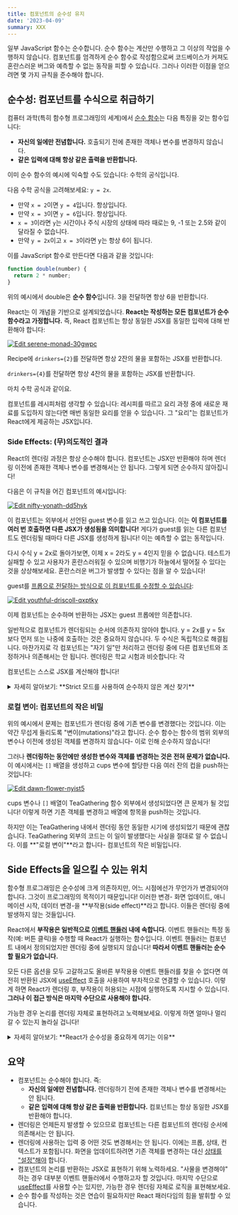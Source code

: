 ```yaml
---
title: 컴포넌트의 순수성 유지
date: '2023-04-09'
summary: XXX
---
```

<TOCInline toc={props.toc} asDisclosure />


일부 JavaScript 함수는 순수합니다. 순수 함수는 계산만 수행하고 그 이상의 작업을 수행하지 않습니다. 컴포넌트를 엄격하게 순수 함수로 작성함으로써 코드베이스가 커져도 혼란스러운 버그와 예측할 수 없는 동작을 피할 수 있습니다. 그러나 이러한 이점을 얻으려면 몇 가지 규칙을 준수해야 합니다.


## 순수성: 컴포넌트를 수식으로 취급하기

컴퓨터 과학(특히 함수형 프로그래밍의 세계)에서 [순수 함수](https://wikipedia.org/wiki/Pure_function)는 다음 특징을 갖는 함수입니다:

- **자신의 일에만 전념합니다.** 호출되기 전에 존재한 객체나 변수를 변경하지 않습니다.
- **같은 입력에 대해 항상 같은 출력을 반환합니다.**

이미 순수 함수의 예시에 익숙할 수도 있습니다: 수학의 공식입니다.

다음 수학 공식을 고려해보세요: `y = 2x`.

* 만약 `x = 2`이면 `y = 4`입니다. 항상입니다.
* 만약 `x = 3`이면 `y = 6`입니다. 항상입니다.
* `x = 3`이라면 `y`는 시간이나 주식 시장의 상태에 따라 때로는 9, -1 또는 2.5와 같이 달라질 수 없습니다.
* 만약 `y = 2x`이고 `x = 3`이라면 y는 항상 6이 됩니다.

이를 JavaScript 함수로 만든다면 다음과 같을 것입니다:

```jsx showLineNumbers
function double(number) {
  return 2 * number;
}
```
위의 예시에서 double은 **순수 함수**입니다. 3을 전달하면 항상 6을 반환합니다.

React는 이 개념을 기반으로 설계되었습니다. **React는 작성하는 모든 컴포넌트가 순수 함수라고 가정합니다.** 즉, React 컴포넌트는 항상 동일한 JSX를 동일한 입력에 대해 반환해야 합니다:

[![Edit serene-monad-30gwpc](https://codesandbox.io/static/img/play-codesandbox.svg)](https://codesandbox.io/s/serene-monad-30gwpc?autoresize=1&fontsize=14&hidenavigation=1&theme=dark)


Recipe에 `drinkers={2}`를 전달하면 항상 2잔의 물을 포함하는 JSX를 반환합니다.

`drinkers={4}`를 전달하면 항상 4잔의 물을 포함하는 JSX를 반환합니다.

마치 수학 공식과 같이요.

컴포넌트를 레시피처럼 생각할 수 있습니다: 레시피를 따르고 요리 과정 중에 새로운 재료를 도입하지 않는다면 매번 동일한 요리를 얻을 수 있습니다. 그 "요리"는 컴포넌트가 React에게 제공하는 JSX입니다.

### Side Effects: (무)의도적인 결과

React의 렌더링 과정은 항상 순수해야 합니다. 컴포넌트는 JSX만 반환해야 하며 렌더링 이전에 존재한 객체나 변수를 변경해서는 안 됩니다. 그렇게 되면 순수하지 않아집니다!

다음은 이 규칙을 어긴 컴포넌트의 예시입니다:

[![Edit nifty-yonath-dd5hyk](https://codesandbox.io/static/img/play-codesandbox.svg)](https://codesandbox.io/s/nifty-yonath-dd5hyk?autoresize=1&fontsize=14&hidenavigation=1&theme=dark)

이 컴포넌트는 외부에서 선언된 guest 변수를 읽고 쓰고 있습니다. 이는 **이 컴포넌트를 여러 번 호출하면 다른 JSX가 생성됨을 의미합니다!** 게다가 guest를 읽는 다른 컴포넌트도 렌더링될 때마다 다른 JSX를 생성하게 됩니다! 이는 예측할 수 없는 동작입니다.

다시 수식 y = 2x로 돌아가보면, 이제 x = 2라도 y = 4인지 믿을 수 없습니다. 테스트가 실패할 수 있고 사용자가 혼란스러워질 수 있으며 비행기가 하늘에서 떨어질 수 있다는 것을 상상해보세요. 혼란스러운 버그가 발생할 수 있다는 점을 알 수 있습니다!

guest를 [프롭으로 전달하는 방식으로 이 컴포넌트를 수정할 수 있습니다](https://react.dev/learn/passing-props-to-a-component):

[![Edit youthful-driscoll-qxptky](https://codesandbox.io/static/img/play-codesandbox.svg)](https://codesandbox.io/s/youthful-driscoll-qxptky?autoresize=1&fontsize=14&hidenavigation=1&theme=dark)

이제 컴포넌트는 순수하며 반환하는 JSX는 guest 프롭에만 의존합니다.

일반적으로 컴포넌트가 렌더링되는 순서에 의존하지 않아야 합니다. y = 2x를 y = 5x보다 먼저 또는 나중에 호출하는 것은 중요하지 않습니다. 두 수식은 독립적으로 해결됩니다. 마찬가지로 각 컴포넌트는 "자기 일"만 처리하고 렌더링 중에 다른 컴포넌트와 조정하거나 의존해서는 안 됩니다. 렌더링은 학교 시험과 비슷합니다: 각

 컴포넌트는 스스로 JSX를 계산해야 합니다!

<details className="bg-gray-100 p-2 rounded-md">
  <summary>자세히 알아보기: **Strict 모드를 사용하여 순수하지 않은 계산 찾기**</summary>


아직 모두 사용해보지는 않았을 수 있지만, React에서는 렌더링 중에 읽을 수 있는 세 가지 종류의 입력이 있습니다: [Props](https://react.dev/learn/passing-props-to-a-component), [상태](https://react.dev/learn/state-a-components-memory) 및 [컨텍스트](https://react.dev/learn/passing-data-deeply-with-context)입니다. 이러한 입력은 항상 읽기 전용으로 취급해야 합니다.

사용자 입력에 응답하여 무언가를 변경하려면 변수에 쓰는 대신 [상태를 설정](https://react.dev/learn/state-a-components-memory)해야 합니다. 컴포넌트가 렌더링되는 동안 기존 변수나 객체를 변경해서는 안 됩니다.

React는 "Strict 모드"를 제공하여 개발 중에 각 컴포넌트 함수를 두 번 호출합니다. **Strict 모드는 컴포넌트 함수를 두 번 호출하여 이러한 규칙을 어긴 컴포넌트를 찾는 데 도움을 줍니다.**

원래 예시에서 "Guest #2", "Guest #4", "Guest #6"이 아닌 "Guest #1", "Guest #2", "Guest #3"이 표시되는 것을 확인하세요. 원래 함수는 순수하지 않았기 때문에 두 번 호출하면 오작동합니다. 그러나 수정된 순수 버전은 함수를 매번 두 번 호출하더라도 작동합니다. **순수 함수는 계산만 수행하므로 두 번 호출해도 아무것도 변경되지 않습니다**
- 마치 double(2)를 두 번 호출해도 반환 값이 변경되지 않고, y = 2x를 두 번 푸는 것이 y를 변경하지 않는 것과 같습니다. 같은 입력, 같은 출력. 항상 그렇습니다.

Strict 모드는 프로덕션에서는 효과가 없으므로 사용자에게 앱이 느려지지 않습니다. Strict 모드를 사용하려면 루트 컴포넌트를 `<React.StrictMode>`로 감싸면 됩니다. 일부 프레임워크는 기본적으로 이를 수행합니다.
</details>


### 로컬 변이: 컴포넌트의 작은 비밀

위의 예시에서 문제는 컴포넌트가 렌더링 중에 기존 변수를 변경했다는 것입니다. 이는 약간 무섭게 들리도록 "변이(mutations)"라고 합니다. 순수 함수는 함수의 범위 외부의 변수나 이전에 생성된 객체를 변경하지 않습니다- 이로 인해 순수하지 않습니다!

그러나 **렌더링하는 동안에만 생성한 변수와 객체를 변경하는 것은 전혀 문제가 없습니다.** 이 예시에서는 `[]` 배열을 생성하고 cups 변수에 할당한 다음 여러 잔의 컵을 push하는 것입니다:

[![Edit dawn-flower-nyist5](https://codesandbox.io/static/img/play-codesandbox.svg)](https://codesandbox.io/s/dawn-flower-nyist5?autoresize=1&fontsize=14&hidenavigation=1&theme=dark)

cups 변수나 `[]` 배열이 TeaGathering 함수 외부에서 생성되었다면 큰 문제가 될 것입니다! 이렇게 하면 기존 객체를 변경하고 배열에 항목을 push하는 것입니다.

하지만 이는 TeaGathering 내에서 렌더링 동안 동일한 시기에 생성되었기 때문에 괜찮습니다. TeaGathering 외부의 코드는 이 일이 발생했다는 사실을 절대로 알 수 없습니다. 이를 **"로컬 변이"**라고 합니다- 컴포넌트의 작은 비밀입니다.


## Side Effects을 일으킬 수 있는 위치

함수형 프로그래밍은 순수성에 크게 의존하지만, 어느 시점에선가 무언가가 변경되어야 합니다. 그것이 프로그래밍의 목적이기 때문입니다! 이러한 변경- 화면 업데이트, 애니메이션 시작, 데이터 변경-을 **부작용(side effect)**라고 합니다. 이들은 렌더링 중에 발생하지 않는 것들입니다.

React에서 **부작용은 일반적으로 [이벤트 핸들러](https://react.dev/learn/responding-to-events) 내에 속합니다.** 이벤트 핸들러는 특정 동작(예: 버튼 클릭)을 수행할 때 React가 실행하는 함수입니다. 이벤트 핸들러는 컴포넌트 내에서 정의되었지만 렌더링 중에 실행되지 않습니다! **따라서 이벤트 핸들러는 순수할 필요가 없습니다.**

모든 다른 옵션을 모두 고갈하고도 올바른 부작용용 이벤트 핸들러를 찾을 수 없다면 여전히 반환된 JSX에 [useEffect](https://react.dev/reference/react/useEffect) 호출을 사용하여 부차적으로 연결할 수 있습니다. 이렇게 하면 React가 렌더링 후, 부작용이 허용되는 시점에 실행하도록 지시할 수 있습니다. **그러나 이 접근 방식은 마지막 수단으로 사용해야 합니다.**

가능한 경우 논리를 렌더링 자체로 표현하려고 노력해보세요. 이렇게 하면 얼마나 멀리 갈 수 있는지 놀라실 겁니다!

<details className="bg-gray-100 p-2 rounded-md">
  <summary>자세히 알아보기: **React가 순수성을 중요하게 여기는 이유**</summary>


순수 함수를 작성하는 것은 일부 습관과 훈련이 필요하지만, 놀라운 기회를 열어줍니다:

- 컴포넌트는 다른 환경(예: 서버)에서 실행될 수 있습니다! 입력에 대해 동일한 결과를 반환하기 때문에 하나의 컴포넌트가 여러 사용자 요청에 대해 서비스를 제공할 수 있습니다.
- 순수 함수는 항상 동일한 결과를 반환하므로 입력이 변경되지 않은 컴포넌트의 렌더링을 건너뛰어 성능을 향상시킬 수 있습니다. 이는 순수 함수를 캐시해도 안전하다는 것을 의미합니다.
- 깊은 컴포넌트 트리를 렌더링하는 도중에 데이터가 변경되면 React는 구식 렌더링을 완료하기 전에 다시 렌더링을 재시작할 수 있습니다. 순수성으로 인해 언제든지 계산을 중단해도 안전합니다.

React가 구축하고 있는 모든 새로운 기능은 순수성을 활용합니다. 데이터 가져오기부터 애니메이션, 성능까지, 컴포넌트를 순수하게 유지하면 React 패러다임의 힘을 발휘할 수 있습니다.
</details>

## 요약

- 컴포넌트는 순수해야 합니다. 즉:
  - **자신의 일에만 전념합니다.** 렌더링하기 전에 존재한 객체나 변수를 변경해서는 안 됩니다.
  - **같은 입력에 대해 항상 같은 출력을 반환합니다.** 컴포넌트는 항상 동일한 JSX를 반환해야 합니다.
- 렌더링은 언제든지 발생할 수 있으므로 컴포넌트는 다른 컴포넌트의 렌더링 순서에 의존해서는 안 됩니다.
- 렌더링에 사용하는 입력 중 어떤 것도 변경해서는 안 됩니다. 이에는 프롭, 상태, 컨텍스트가 포함됩니다. 화면을 업데이트하려면 기존 객체를 변경하는 대신 [상태를 "설정"해야](https://react.dev/learn/state-a-components-memory) 합니다.
- 컴포넌트의 논리를 반환하는 JSX로 표현하기 위해 노력하세요. "사물을 변경해야" 하는 경우 대부분 이벤트 핸들러에서 수행하고자 할 것입니다. 마지막 수단으로 [useEffect](https://react.dev/reference/react/useEffect)를 사용할 수는 있지만, 가능한 경우 렌더링 자체로 로직을 표현해보세요.
- 순수 함수를 작성하는 것은 연습이 필요하지만 React 패러다임의 힘을 발휘할 수 있습니다.